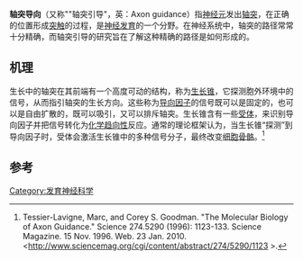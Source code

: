 '''轴突导向'''（又称""轴突引导"，英：Axon guidance）指[[神经元|神经元]]发出[[轴突|轴突]]，在正确的位置形成[[突触|突触]]的过程，是[[神经发育|神经发育]]的一个分野。在神经系统中，轴突的路径常常十分精确，而轴突引导的研究旨在了解这种精确的路径是如何形成的。

==机理==

生长中的轴突在其前端有一个高度可动的结构，称为[[生长锥|生长锥]]，它探测胞外环境中的信号，从而指引轴突的生长方向。这些称为[[导向因子|导向因子]]的信号既可以是固定的，也可以是自由扩散的，既可以吸引，又可以排斥轴突。生长锥含有一些[[受体|受体]]，来识别导向因子并把信号转化为[[化学趋向性|化学趋向性]]反应。通常的理论框架认为，当生长锥“探测”到导向因子时，受体会激活生长锥中的多种信号分子，最终改变[[细胞骨骼|细胞骨骼]]。<ref>Tessier-Lavigne, Marc, and Corey S. Goodman. "The Molecular Biology of Axon Guidance." Science 274.5290 (1996): 1123-133. Science Magazine. 15 Nov. 1996. Web. 23 Jan. 2010. <http://www.sciencemag.org/cgi/content/abstract/274/5290/1123 {{Wayback|url=http://www.sciencemag.org/cgi/content/abstract/274/5290/1123 |date=20090216062758 }}>.</ref>

==参考==
{{reflist}}

[[Category:发育神经科学|Category:发育神经科学]]
